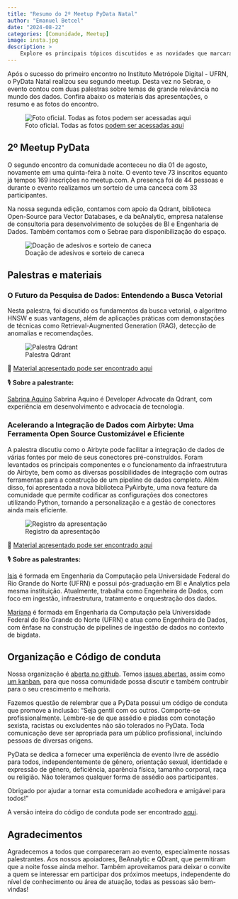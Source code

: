 ```yaml
---
title: "Resumo do 2º Meetup PyData Natal"
author: "Emanuel Betcel"
date: "2024-08-22"
categories: [Comunidade, Meetup]
image: insta.jpg
description: >
    Explore os principais tópicos discutidos e as novidades que marcaram o segundo encontro da comunidade PyData Natal.
---
```


Após o sucesso do primeiro encontro no Instituto Metrópole Digital - UFRN, o PyData Natal realizou seu segundo meetup.
Desta vez no Sebrae, o evento contou com duas palestras sobre temas de grande relevância no mundo dos dados.
Confira abaixo os materiais das apresentações, o resumo e as fotos do encontro.

![Foto oficial. Todas as fotos [podem ser acessadas aqui](https://drive.google.com/drive/folders/1nlY1PkWPIpRUmhcWtNrY3d1OYhqyvdPO)](foto_oficial.jpg)

## 2º Meetup PyData

O segundo encontro da comunidade aconteceu no dia 01 de agosto, novamente em uma quinta-feira 
à noite. O evento teve 73 inscritos equanto já tempos 169 inscrições no meetup.com. A presença foi de 44 pessoas e durante o evento realizamos um sorteio 
de uma canceca com 33 participantes.

Na nossa segunda edição, contamos com apoio da Qdrant, biblioteca Open-Source para Vector Databases, e da beAnalytic, empresa natalense de consultoria para desenvolvimento de soluções de BI e Engenharia de Dados.
Também contamos com o Sebrae para disponibilização do espaço.

![Doação de adesivos e sorteio de caneca](adesivos.jpg)

## Palestras e materiais

### O Futuro da Pesquisa de Dados: Entendendo a Busca Vetorial

Nesta palestra, foi discutido os fundamentos da busca vetorial, o algoritmo HNSW e suas vantagens, 
além de aplicações práticas com demonstações de técnicas
como Retrieval-Augmented Generation (RAG), detecção de anomalias e recomendações.

![Palestra Qdrant](qdrant.jpg)

🔗 [Material apresentado pode ser encontrado aqui](https://docs.google.com/presentation/d/1rrO0vEgPONENjW5SYyoB_7MjfC_QIuVvoqEgujfC02M/edit#slide=id.p1)

🎙️ **Sobre a palestrante:**

[Sabrina Aquino](https://docs.google.com/presentation/d/1mbv-uyh7beTA_FgXlhb46hSgFkQeP-Wi/edit?usp=sharing&ouid=105025288153890058731&rtpof=true&sd=true) Sabrina Aquino é 
Developer Advocate da Qdrant, com experiência em desenvolvimento e advocacia de tecnologia.

### Acelerando a Integração de Dados com Airbyte: Uma Ferramenta Open Source Customizável e Eficiente

A palestra discutiu como o Airbyte pode facilitar a integração de dados de várias 
fontes por meio de seus conectores pré-construídos. Foram levantados os principais componentes e o funcionamento da infraestrutura do Airbyte, bem como 
as diversas possibilidades de integração com outras ferramentas para a construção de um pipeline de dados completo. 
Além disso, foi apresentada a nova biblioteca PyAirbyte, uma nova feature da comunidade que permite codificar as configurações dos conectores utilizando Python, tornando a 
personalização e a gestão de conectores ainda mais eficiente.

![Registro da apresentação](apresentacao_airbyte.jpg)

🔗 [Material apresentado pode ser encontrado aqui](https://drive.google.com/file/d/14Gq04vRhVYMkdt1tEyMOpJxpbkpzNVcp/view?usp=sharing)

🎙️ **Sobre as palestrantes:**

[Isis](https://www.linkedin.com/in/isisgo/) é formada em Engenharia da Computação pela Universidade Federal do 
Rio Grande do Norte (UFRN) e possui pós-graduação em BI e Analytics pela mesma instituição. 
Atualmente, trabalha como Engenheira de Dados, com foco em ingestão, infraestrutura, 
tratamento e orquestração dos dados.

[Mariana](https://www.linkedin.com/in/mariana-cesario-queiroz/) é formada em Engenharia da Computação pela Universidade Federal do 
Rio Grande do Norte (UFRN) e atua como Engenheira de Dados, com ênfase na construção de pipelines de 
ingestão de dados no contexto de bigdata.

## Organização e Código de conduta

Nossa organização é [aberta no github](https://github.com/PyData-Natal). 
Temos [issues abertas](https://github.com/PyData-Natal/organizacao), assim como [um kanban](https://github.com/orgs/PyData-Natal/projects/1), para que nossa comunidade possa discutir e também
contrubir para o seu crescimento e melhoria.

Fazemos questão de relembrar que a PyData possui um código de conduta que promove a inclusão:
"Seja gentil com os outros. Comporte-se profissionalmente. Lembre-se de que assédio e piadas com conotação sexista, racistas ou excludentes não são tolerados no PyData.
Toda comunicação deve ser apropriada para um público profissional, incluindo pessoas de diversas origens.

PyData se dedica a fornecer uma experiência de evento livre de assédio para todos, independentemente de gênero, orientação sexual, identidade e expressão de gênero, deficiência, aparência física, tamanho corporal, raça ou religião. Não toleramos qualquer forma de assédio aos participantes.

Obrigado por ajudar a tornar esta comunidade acolhedora e amigável para todos!"

A versão inteira do código de conduta pode ser encontrado [aqui](https://pydata.org/code-of-conduct/).

## Agradecimentos

Agradecemos a todos que compareceram ao evento, especialmente nossas palestrantes. Aos nossos apoiadores, BeAnalytic e QDrant, que permitiram que a noite fosse ainda melhor.  Também aproveitamos para deixar o convite 
a quem se interessar em participar dos próximos meetups, independente do nível de conhecimento ou área de atuação, todas as pessoas são bem-vindas!
